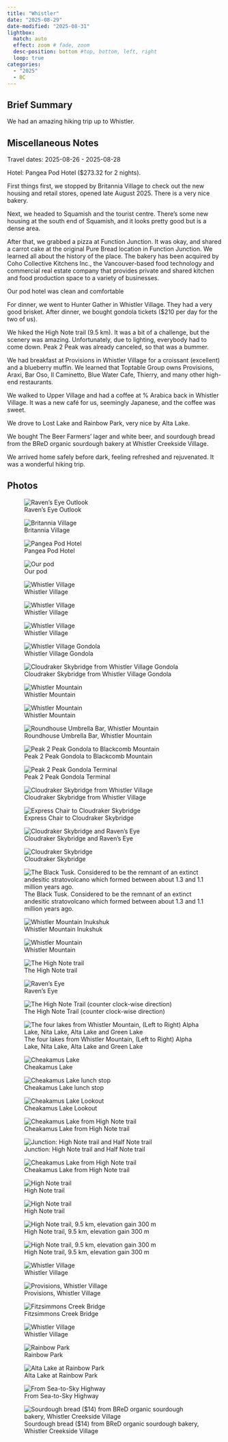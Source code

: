 ```yaml
---
title: "Whistler"
date: "2025-08-29"
date-modified: "2025-08-31"
lightbox:
  match: auto
  effect: zoom # fade, zoom
  desc-position: bottom #top, bottom, left, right
  loop: true
categories:
  - "2025"
  - BC
---
```


## Brief Summary

We had an amazing hiking trip up to Whistler.

## Miscellaneous Notes

Travel dates: 2025-08-26 - 2025-08-28

Hotel: Pangea Pod Hotel (\$273.32 for 2 nights).

First things first, we stopped by Britannia Village to check out the new housing and retail stores, opened late August 2025. There is a very nice bakery.

Next, we headed to Squamish and the tourist centre. There’s some new housing at the south end of Squamish, and it looks pretty good but is a dense area.

After that, we grabbed a pizza at Function Junction. It was okay, and shared a carrot cake at the original Pure Bread location in Function Junction. We learned all about the history of the place. The bakery has been acquired by Coho Collective Kitchens Inc., the Vancouver-based food technology and commercial real estate company that provides private and shared kitchen and food production space to a variety of businesses.

Our pod hotel was clean and comfortable

For dinner, we went to Hunter Gather in Whistler Village. They had a very good brisket. After dinner, we bought gondola tickets (\$210 per day for the two of us).

We hiked the High Note trail (9.5 km). It was a bit of a challenge, but the scenery was amazing. Unfortunately, due to lighting, everybody had to come down. Peak 2 Peak was already canceled, so that was a bummer.

We had breakfast at Provisions in Whistler Village for a croissant (excellent) and a blueberry muffin. We learned that Toptable Group owns Provisions, Araxi, Bar Oso, Il Caminetto, Blue Water Cafe, Thierry, and many other high-end restaurants.

We walked to Upper Village and had a coffee at % Arabica back in Whistler Village. It was a new café for us, seemingly Japanese, and the coffee was sweet.

We drove to Lost Lake and Rainbow Park, very nice by Alta Lake.

We bought The Beer Farmers' lager and white beer, and sourdough bread from the BReD organic sourdough bakery at Whistler Creekside Village.

We arrived home safely before dark, feeling refreshed and rejuvenated. It was a wonderful hiking trip.

## Photos

![Raven's Eye Outlook](images/Whistler22.jpeg){group="Whistler"}

![Britannia Village](images/Whistler01.jpeg){group="Whistler"}

![Pangea Pod Hotel](images/Whistler03.jpeg){group="Whistler"}

![Our pod](images/Whistler02.jpeg){group="Whistler"}

![Whistler Village](images/Whistler04.jpeg){group="Whistler"}

![Whistler Village](images/Whistler05.jpeg){group="Whistler"}

![Whistler Village](images/Whistler06.jpeg){group="Whistler"}

![Whistler Village Gondola](images/Whistler07.jpeg){group="Whistler"}

![Cloudraker Skybridge from Whistler Village Gondola](images/Whistler08.jpeg){group="Whistler"}

![Whistler Mountain](images/Whistler09.jpeg){group="Whistler"}

![Whistler Mountain](images/Whistler10.jpeg){group="Whistler"}

![Roundhouse Umbrella Bar, Whistler Mountain](images/Whistler11.jpeg){group="Whistler"}

![Peak 2 Peak Gondola to Blackcomb Mountain](images/Whistler12.jpeg){group="Whistler"}

![Peak 2 Peak Gondola Terminal](images/Whistler13.jpeg){group="Whistler"}

![Cloudraker Skybridge from Whistler Village](images/Whistler14.jpeg){group="Whistler"}

![Express Chair to Cloudraker Skybridge](images/Whistler15.jpeg){group="Whistler"}

![Cloudraker Skybridge and Raven’s Eye](images/Whistler16.jpeg){group="Whistler"}

![Cloudraker Skybridge](images/Whistler17.jpeg){group="Whistler"}

![The Black Tusk. Considered to be the remnant of an extinct andesitic stratovolcano which formed between about 1.3 and 1.1 million years ago.](images/Whistler18.jpeg){group="Whistler"}

![Whistler Mountain Inukshuk](images/Whistler19.jpeg){group="Whistler"}

![Whistler Mountain](images/Whistler20.jpeg){group="Whistler"}

![The High Note trail](images/Whistler21.jpeg){group="Whistler"}

![Raven's Eye](images/Whistler22.jpeg){group="Whistler"}

![The High Note Trail (counter clock-wise direction)](images/Whistler23.jpeg){group="Whistler"}

![The four lakes from Whistler Mountain, (Left to Right) Alpha Lake, Nita Lake, Alta Lake and Green Lake](images/Whistler24.jpeg){group="Whistler"}

![Cheakamus Lake](images/Whistler25.jpeg){group="Whistler"}

![Cheakamus Lake lunch stop](images/Whistler26.jpeg){group="Whistler"}

![Cheakamus Lake Lookout](images/Whistler27.jpeg){group="Whistler"}

![Cheakamus Lake from High Note trail](images/Whistler28.jpeg){group="Whistler"}

![Junction: High Note trail and Half Note trail](images/Whistler29.jpeg){group="Whistler"}

![Cheakamus Lake from High Note trail](images/Whistler30.jpeg){group="Whistler"}

![High Note trail](images/Whistler31.jpeg){group="Whistler"}

![High Note trail](images/Whistler32.jpeg){group="Whistler"}

![High Note trail, 9.5 km, elevation gain 300 m](images/Whistler33.jpeg){group="Whistler"}

![High Note trail, 9.5 km, elevation gain 300 m](images/Whistler34.jpeg){group="Whistler"}

![Whistler Village](images/Whistler35.jpeg){group="Whistler"}

![Provisions, Whistler Village](images/Whistler36.jpeg){group="Whistler"}

![Fitzsimmons Creek Bridge](images/Whistler37.jpeg){group="Whistler"}

![Whistler Village](images/Whistler38.jpeg){group="Whistler"}

![Rainbow Park](images/Whistler39.jpeg){group="Whistler"}

![Alta Lake at Rainbow Park](images/Whistler40.jpeg){group="Whistler"}

![From Sea-to-Sky Highway](images/Whistler41.jpeg){group="Whistler"}

![Sourdough bread (\$14) from BReD organic sourdough bakery, Whistler Creekside Village](images/Whistler42.jpeg){group="Whistler"}